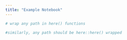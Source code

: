 ```yaml
---
title: "Example Notebook"
---
```


```python

# wrap any path in here() functions
```



```r
#similarly, any path should be here::here() wrapped

```
